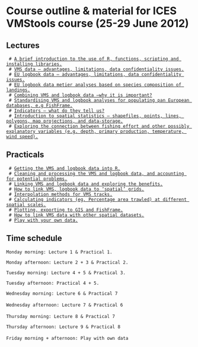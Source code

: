 =Course outline & material for ICES VMStools course (25-29 June 2012)=
==Lectures==
  # [http://code.google.com/p/vmstools/wiki/Lecture1 A brief introduction to the use of R, functions, scripting and installing libraries.] {{{Doug - 1h}}}
  # [http://code.google.com/p/vmstools/wiki/Lecture2 VMS data – advantages, limitations, data confidentiality issues.] {{{Doug - 1h}}}
  # [http://code.google.com/p/vmstools/wiki/Lecture3 EU logbook data – advantages, limitations, data confidentiality issues.] {{{Doug - 1h}}}
  # [http://code.google.com/p/vmstools/wiki/Lecture4 EU logbook data metier analyses based on species composition of landings.] {{{Clara / Francois - 2h}}}
  # [http://code.google.com/p/vmstools/wiki/Lecture5 Combining VMS and logbook data –why it is important?] {{{Niels / Francois - 1.5h}}}
  # [http://code.google.com/p/vmstools/wiki/Lecture6 Standardising VMS and logbook analyses for populating pan European databases, e.g FishFrame.] {{{Niels - 1h}}}
  # [http://code.google.com/p/vmstools/wiki/Lecture7 Indicators – what do they tell us?] {{{Doug - 1h}}}
  # [http://code.google.com/p/vmstools/wiki/Lecture8 Introduction to spatial statistics – shapefiles, points, lines, polygons, map projections, and data-storage.] {{{Doug - 2h}}}
  # [http://code.google.com/p/vmstools/wiki/Lecture9 Exploring the connection between fishing effort and other possibly explanatory variables (e.g. depth, primary production, temperature, wind speed).] {{{Niels - 2h}}}

==Practicals==
  # [http://code.google.com/p/vmstools/wiki/Practicals1 Getting the VMS and logbook data into R.] {{{Doug - 2h (getting started)}}}
  # [http://code.google.com/p/vmstools/wiki/Practicals2 Cleaning and processing the VMS and logbook data, and accounting for potential problems.] {{{Niels - 2h}}}
  # [http://code.google.com/p/vmstools/wiki/Practicals3 Linking VMS and logbook data and exploring the benefits.] {{{Francois / Niels - 2h}}}
  # [http://code.google.com/p/vmstools/wiki/Practicals4 How to link VMS, logbook data to ‘spatial’ grids.] {{{Doug - 2h}}}
  # [http://code.google.com/p/vmstools/wiki/Practicals5 Interpolation methods for VMS tracks.] {{{Niels - 2h}}}
  # [http://code.google.com/p/vmstools/wiki/Practicals6 Calculating indicators (eg. Percentage area trawled) at different spatial scales.] {{{Doug - 2h}}}
  # [http://code.google.com/p/vmstools/wiki/Practicals7 Plotting, exporting to GIS and FishFrame.] {{{Doug - 2h}}}
  # [http://code.google.com/p/vmstools/wiki/Practicals8 How to link VMS data with other spatial datasets.] {{{Niels - 2h}}}
  # [http://code.google.com/vmstools/wiki/Practicals9 Play with your own data.] {{{Both - 2h}}}

==Time schedule==
 Monday morning: Lecture 1 & Practical 1.

 Monday afternoon: Lecture 2 + 3 & Practical 2.

 Tuesday morning: Lecture 4 + 5 & Practical 3.

 Tuesday afternoon: Practical 4 + 5.

 Wednesday morning: Lecture 6 & Practical 7
 
 Wednesday afternoon: Lecture 7 & Practical 6
 
 Thursday morning: Lecture 8 & Practical 7

 Thursday afternoon: Lecture 9 & Practical 8
 
 Friday morning + afternoon: Play with own data